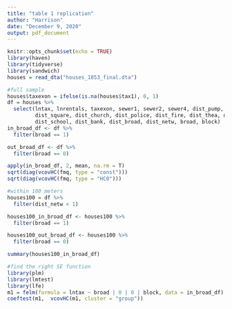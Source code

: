```yaml
---
title: "table 1 replication"
author: "Harrison"
date: "December 9, 2020"
output: pdf_document
---
```


```r
knitr::opts_chunk$set(echo = TRUE)
library(haven)
library(tidyverse)
library(sandwich)
houses = read_dta("houses_1853_final.dta")
```

```r
#full sample
houses$taxexon = ifelse(is.na(houses$tax1), 0, 1)
df = houses %>%
  select(lntax, lnrentals, taxexon, sewer1, sewer2, sewer4, dist_pump, dist_cent, dist_pit_fake, 
         dist_square, dist_church, dist_police, dist_fire, dist_thea, dist_pub, dist_urinal, dist_vent, 
         dist_school, dist_bank, dist_broad, dist_netw, broad, block)
in_broad_df <- df %>%
  filter(broad == 1)

out_broad_df <- df %>%
  filter(broad == 0)

apply(in_broad_df, 2, mean, na.rm = T)
sqrt(diag(vcovHC(fmq, type = "const")))
sqrt(diag(vcovHC(fmq, type = "HC0")))

```

```r
#within 100 meters
houses100 = df %>%
  filter(dist_netw < 1)

houses100_in_broad_df <- houses100 %>%
  filter(broad == 1)

houses100_out_broad_df <- houses100 %>%
  filter(broad == 0)

summary(houses100_in_broad_df)
```


```r
#find the right SE function
library(plm)
library(lmtest)
library(lfe)
m1 = felm(formula = lntax ~ broad | 0 | 0 | block, data = in_broad_df)
coeftest(m1,  vcovHC(m1, cluster = "group"))

```

